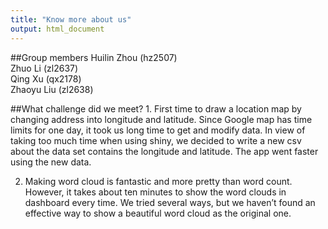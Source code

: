 ```yaml
---
title: "Know more about us"
output: html_document
---
```

##Group members
Huilin Zhou (hz2507)  
Zhuo Li (zl2637)  
Qing Xu (qx2178)  
Zhaoyu Liu (zl2638) 

##What challenge did we meet?
1. First time to draw a location map by changing address into longitude and latitude. Since Google map has time limits for one day, it took us long time to get and modify data. In view of taking too much time when using shiny, we decided to write a new csv about the data set contains the longitude and latitude. The app went faster using the new data.  
  
2. Making word cloud is fantastic and more pretty than word count. However, it takes about ten minutes to show the word clouds in dashboard every time. We tried several ways, but we haven't found an effective way to show a beautiful word cloud as the original one.
